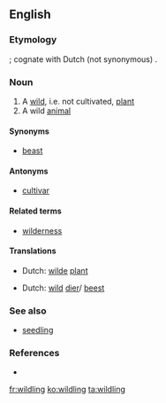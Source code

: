 ==English==

===Etymology===
{{suffix|wild|ling|t2=descendant}}; cognate with Dutch (not synonymous) {{term|wildeling|lang=nl}}.

===Noun===
{{en-noun}}

# A [[wild]], i.e. not cultivated, [[plant]]
# A wild [[animal]]

====Synonyms====
* {{sense|animal}} [[beast]]

====Antonyms====
* [[cultivar]]

====Related terms====
* [[wilderness]]

====Translations====
{{trans-top|wild plant}}
* Dutch: [[wilde]] [[plant]]
{{trans-mid}}
{{trans-bottom}}

{{trans-top|wild animal}}
* Dutch: [[wild]] [[dier]]/ [[beest]]
{{trans-mid}}
{{trans-bottom}}

===See also===
* [[seedling]]

===References===
* {{R:Websters}}

[[fr:wildling]]
[[ko:wildling]]
[[ta:wildling]]